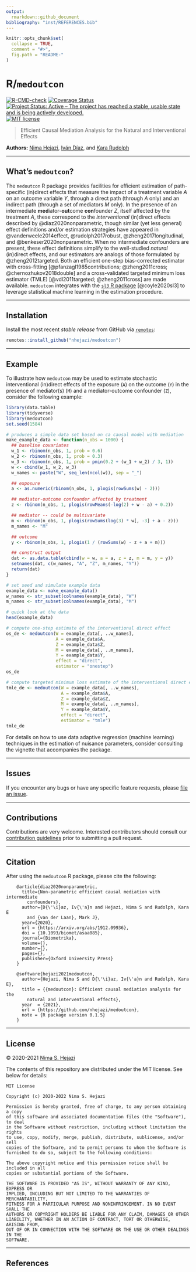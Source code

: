 ```yaml
---
output:
  rmarkdown::github_document
bibliography: "inst/REFERENCES.bib"
---
```


<!-- README.md is generated from README.Rmd. Please edit that file -->

```r
knitr::opts_chunk$set(
  collapse = TRUE,
  comment = "#>",
  fig.path = "README-"
)
```

# R/`medoutcon`

[![R-CMD-check](https://github.com/nhejazi/medoutcon/workflows/R-CMD-check/badge.svg)](https://github.com/nhejazi/medoutcon/actions)
[![Coverage Status](https://img.shields.io/codecov/c/github/nhejazi/medoutcon/master.svg)](https://codecov.io/github/nhejazi/medoutcon?branch=master)
[![Project Status: Active – The project has reached a stable, usable state and is being actively developed.](https://www.repostatus.org/badges/latest/active.svg)](https://www.repostatus.org/#active)
[![MIT license](http://img.shields.io/badge/license-MIT-brightgreen.svg)](http://opensource.org/licenses/MIT)

> Efficient Causal Mediation Analysis for the Natural and Interventional Effects

__Authors:__ [Nima Hejazi](https://nimahejazi.org), [Iván
Díaz](https://idiaz.xyz), and [Kara
Rudolph](https://kararudolph.github.io/)

---

## What's `medoutcon`?

The `medoutcon` R package provides facilities for efficient estimation of
path-specific (in)direct effects that measure the impact of a treatment variable
$A$ on an outcome variable $Y$, through a direct path (through $A$ only) and an
indirect path (through a set of mediators $M$ only). In the presence of an
intermediate <b>med</b>iator-<b>out</b>come <b>con</b>founder $Z$, itself
affected by the treatment $A$, these correspond to the _interventional_
(in)direct effects described by @diaz2020nonparametric, though similar (yet less
general) effect definitions and/or estimation strategies have appeared in
@vanderweele2014effect, @rudolph2017robust, @zheng2017longitudinal, and
@benkeser2020nonparametric. When no intermediate confounders are present, these
effect definitions simplify to the well-studied _natural_ (in)direct effects,
and our estimators are analogs of those formulated by @zheng2012targeted.  Both
an efficient one-step bias-corrected estimator with cross-fitting
[@pfanzagl1985contributions; @zheng2011cross; @chernozhukov2018double] and a
cross-validated targeted minimum loss estimator (TMLE) [@vdl2011targeted;
@zheng2011cross] are made available. `medoutcon` integrates with the [`sl3` R
package](https://github.com/tlverse/sl3) [@coyle2020sl3] to leverage statistical
machine learning in the estimation procedure.

---

## Installation

Install the most recent _stable release_ from GitHub via
[`remotes`](https://CRAN.R-project.org/package=remotes):

```r
remotes::install_github("nhejazi/medoutcon")
```

---

## Example

To illustrate how `medoutcon` may be used to estimate stochastic interventional
(in)direct effects of the exposure (`A`) on the outcome (`Y`) in the presence of
mediator(s) (`M`) and a mediator-outcome confounder (`Z`), consider the
following example:

```r
library(data.table)
library(tidyverse)
library(medoutcon)
set.seed(1584)

# produces a simple data set based on ca causal model with mediation
make_example_data <- function(n_obs = 1000) {
  ## baseline covariates
  w_1 <- rbinom(n_obs, 1, prob = 0.6)
  w_2 <- rbinom(n_obs, 1, prob = 0.3)
  w_3 <- rbinom(n_obs, 1, prob = pmin(0.2 + (w_1 + w_2) / 3, 1))
  w <- cbind(w_1, w_2, w_3)
  w_names <- paste("W", seq_len(ncol(w)), sep = "_")

  ## exposure
  a <- as.numeric(rbinom(n_obs, 1, plogis(rowSums(w) - 2)))

  ## mediator-outcome confounder affected by treatment
  z <- rbinom(n_obs, 1, plogis(rowMeans(-log(2) + w - a) + 0.2))

  ## mediator -- could be multivariate
  m <- rbinom(n_obs, 1, plogis(rowSums(log(3) * w[, -3] + a - z)))
  m_names <- "M"

  ## outcome
  y <- rbinom(n_obs, 1, plogis(1 / (rowSums(w) - z + a + m)))

  ## construct output
  dat <- as.data.table(cbind(w = w, a = a, z = z, m = m, y = y))
  setnames(dat, c(w_names, "A", "Z", m_names, "Y"))
  return(dat)
}

# set seed and simulate example data
example_data <- make_example_data()
w_names <- str_subset(colnames(example_data), "W")
m_names <- str_subset(colnames(example_data), "M")

# quick look at the data
head(example_data)

# compute one-step estimate of the interventional direct effect
os_de <- medoutcon(W = example_data[, ..w_names],
                   A = example_data$A,
                   Z = example_data$Z,
                   M = example_data[, ..m_names],
                   Y = example_data$Y,
                   effect = "direct",
                   estimator = "onestep")
os_de

# compute targeted minimum loss estimate of the interventional direct effect
tmle_de <- medoutcon(W = example_data[, ..w_names],
                     A = example_data$A,
                     Z = example_data$Z,
                     M = example_data[, ..m_names],
                     Y = example_data$Y,
                     effect = "direct",
                     estimator = "tmle")
tmle_de
```

For details on how to use data adaptive regression (machine learning) techniques
in the estimation of nuisance parameters, consider consulting the vignette that
accompanies the package.

---

## Issues

If you encounter any bugs or have any specific feature requests, please [file an
issue](https://github.com/nhejazi/medoutcon/issues).

---

## Contributions

Contributions are very welcome. Interested contributors should consult our
[contribution
guidelines](https://github.com/nhejazi/medoutcon/blob/master/CONTRIBUTING.md)
prior to submitting a pull request.

---

## Citation

After using the `medoutcon` R package, please cite the following:

        @article{diaz2020nonparametric,
          title={Non-parametric efficient causal mediation with intermediate
            confounders},
          author={D{\'\i}az, Iv{\'a}n and Hejazi, Nima S and Rudolph, Kara E
            and {van der Laan}, Mark J},
          year={2020},
          url = {https://arxiv.org/abs/1912.09936},
          doi = {10.1093/biomet/asaa085},
          journal={Biometrika},
          volume={},
          number={},
          pages={},
          publisher={Oxford University Press}
        }

        @software{hejazi2021medoutcon,
          author={Hejazi, Nima S and D{\'\i}az, Iv{\'a}n and Rudolph, Kara E},
          title = {{medoutcon}: Efficient causal mediation analysis for the
            natural and interventional effects},
          year  = {2021},
          url = {https://github.com/nhejazi/medoutcon},
          note = {R package version 0.1.5}
        }

---

## License

&copy; 2020-2021 [Nima S. Hejazi](https://nimahejazi.org)

The contents of this repository are distributed under the MIT license. See below
for details:
```
MIT License

Copyright (c) 2020-2022 Nima S. Hejazi

Permission is hereby granted, free of charge, to any person obtaining a copy
of this software and associated documentation files (the "Software"), to deal
in the Software without restriction, including without limitation the rights
to use, copy, modify, merge, publish, distribute, sublicense, and/or sell
copies of the Software, and to permit persons to whom the Software is
furnished to do so, subject to the following conditions:

The above copyright notice and this permission notice shall be included in all
copies or substantial portions of the Software.

THE SOFTWARE IS PROVIDED "AS IS", WITHOUT WARRANTY OF ANY KIND, EXPRESS OR
IMPLIED, INCLUDING BUT NOT LIMITED TO THE WARRANTIES OF MERCHANTABILITY,
FITNESS FOR A PARTICULAR PURPOSE AND NONINFRINGEMENT. IN NO EVENT SHALL THE
AUTHORS OR COPYRIGHT HOLDERS BE LIABLE FOR ANY CLAIM, DAMAGES OR OTHER
LIABILITY, WHETHER IN AN ACTION OF CONTRACT, TORT OR OTHERWISE, ARISING FROM,
OUT OF OR IN CONNECTION WITH THE SOFTWARE OR THE USE OR OTHER DEALINGS IN THE
SOFTWARE.
```

---

## References

